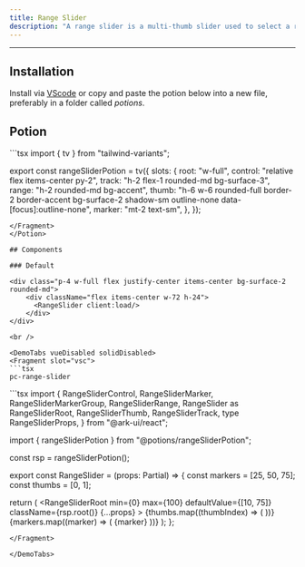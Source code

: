 ```yaml
---
title: Range Slider
description: "A range slider is a multi-thumb slider used to select a range between two numbers."
---
```


---


<div class="p-4 w-full flex justify-center items-center bg-surface-2 rounded-md">
    <div className="flex items-center w-72 h-24">
      <RangeSlider client:load/>
    </div>
</div>

## Installation

Install via [VScode](/docs/getting-started/vsc) or copy and paste the potion below into a new file, preferably in a folder called *potions*.

## Potion 

<Potion>
<Fragment slot="contentSlot">
```tsx
import { tv } from "tailwind-variants";

export const rangeSliderPotion = tv({
  slots: {
    root: "w-full",
    control: "relative flex items-center py-2",
    track: "h-2 flex-1 rounded-md bg-surface-3",
    range: "h-2 rounded-md bg-accent",
    thumb:
      "h-6 w-6 rounded-full border-2 border-accent bg-surface-2 shadow-sm outline-none data-[focus]:outline-none",
    marker: "mt-2 text-sm",
  },
});

```
</Fragment>
</Potion>

## Components 

### Default

<div class="p-4 w-full flex justify-center items-center bg-surface-2 rounded-md">
    <div className="flex items-center w-72 h-24">
      <RangeSlider client:load/>
    </div>
</div>

<br />

<DemoTabs vueDisabled solidDisabled>
<Fragment slot="vsc">
```tsx
pc-range-slider 
```
</Fragment>
<Fragment slot="react">
```tsx
import {
  RangeSliderControl,
  RangeSliderMarker,
  RangeSliderMarkerGroup,
  RangeSliderRange,
  RangeSlider as RangeSliderRoot,
  RangeSliderThumb,
  RangeSliderTrack,
  type RangeSliderProps,
} from "@ark-ui/react";

import { rangeSliderPotion } from "@potions/rangeSliderPotion";

const rsp = rangeSliderPotion();

export const RangeSlider = (props: Partial<RangeSliderProps>) => {
  const markers = [25, 50, 75];
  const thumbs = [0, 1];

  return (
    <RangeSliderRoot
      min={0}
      max={100}
      defaultValue={[10, 75]}
      className={rsp.root()}
      {...props}
    >
      <RangeSliderControl className={rsp.control()}>
        <RangeSliderTrack className={rsp.track()}>
          <RangeSliderRange className={rsp.range()} />
        </RangeSliderTrack>
        {thumbs.map((thumbIndex) => (
          <RangeSliderThumb
            key={thumbIndex}
            className={rsp.thumb()}
            index={thumbIndex}
          />
        ))}
      </RangeSliderControl>
      <RangeSliderMarkerGroup>
        {markers.map((marker) => (
          <RangeSliderMarker
            key={marker}
            className={rsp.marker()}
            value={marker}
          >
            {marker}
          </RangeSliderMarker>
        ))}
      </RangeSliderMarkerGroup>
    </RangeSliderRoot>
  );
};

```
</Fragment>

</DemoTabs>


